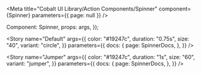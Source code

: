 
<Meta
  title="Cobalt UI Library/Action Components/Spinner"
  component={Spinner}
  parameters={{ page: null }}
/>

  Component: Spinner,
  props: args,
});

<Story
  name="Default"
  args={{
    color: "#19247c",
    duration: "0.75s",
    size: "40",
    variant: "circle",
  }}
  parameters={{
    docs: {
      page: SpinnerDocs,
    },
  }}
/>

<Story
  name="Jumper"
  args={{
    color: "#19247c",
    duration: "1s",
    size: "60",
    variant: "jumper",
  }}
  parameters={{
    docs: {
      page: SpinnerDocs,
    },
  }}
/>
